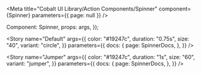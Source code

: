 
<Meta
  title="Cobalt UI Library/Action Components/Spinner"
  component={Spinner}
  parameters={{ page: null }}
/>

  Component: Spinner,
  props: args,
});

<Story
  name="Default"
  args={{
    color: "#19247c",
    duration: "0.75s",
    size: "40",
    variant: "circle",
  }}
  parameters={{
    docs: {
      page: SpinnerDocs,
    },
  }}
/>

<Story
  name="Jumper"
  args={{
    color: "#19247c",
    duration: "1s",
    size: "60",
    variant: "jumper",
  }}
  parameters={{
    docs: {
      page: SpinnerDocs,
    },
  }}
/>
